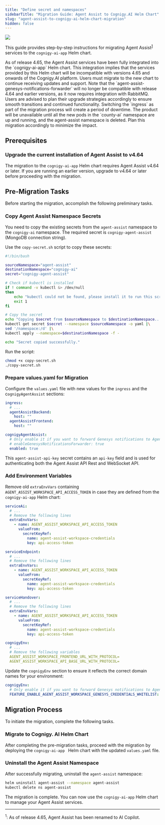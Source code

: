 ```yaml
---
title: "Define secret and namespaces"
sidebarTitle: "Migration Guide: Agent Assist to Cognigy.AI Helm Chart"
slug: "agent-assist-to-cognigy-ai-helm-chart-migration"
hidden: false
---
```


<a href="/release-notes/4.64"><img noZoom src="https://img.shields.io/badge/Added in-v4.64-blue.svg" /></a>


This guide provides step-by-step instructions for migrating Agent Assist<sup>[1](#footnote1)</sup> services to the `cognigy-ai-app` Helm chart.

<AccordionGroup>
  <Accordion title="Helm Chart Migration Required">
    As of release 4.65, the Agent Assist services have been fully integrated into the `cognigy-ai-app` Helm chart. This integration implies that the services provided by this Helm chart will be incompatible with versions 4.65 and onwards of the Cognigy.AI platform. Users must migrate to the new chart to continue receiving updates and support. 
    Note that the `agent-assist-genesys-notifications-forwarder` will no longer be compatible with release 4.64 and earlier versions, as it now requires integration with RabbitMQ. Users are advised to plan their upgrade strategies accordingly to ensure smooth transitions and continued functionality.
  </Accordion>

  <Accordion title="Downtime">
    Switching the `ingress` as part of the migration process will create a period of downtime. The product will be unavailable until all the new pods in the `county-ai` namespace are up and running, and the agent-assist namespace is deleted. Plan this migration accordingly to minimize the impact.
  </Accordion>
</AccordionGroup>

## Prerequisites

### Upgrade the current installation of Agent Assist to v4.64

The migration to the `cognigy-ai-app` Helm chart requires Agent Assist v4.64 or later. If you are running an earlier version, upgrade to v4.64 or later before proceeding with the migration.

## Pre-Migration Tasks

Before starting the migration, accomplish the following preliminary tasks.

### Copy Agent Assist Namespace Secrets

You need to copy the existing secrets from the `agent-assist` namespace to the `cognigy-ai` namespace. The required secret is `cognigy-agent-assist` (MongoDB connection string).

Use the `copy-secret.sh` script to copy these secrets:

```bash
#!/bin/bash

sourceNamespace="agent-assist"
destinationNamespace="cognigy-ai"
secret="cognigy-agent-assist"

# Check if kubectl is installed
if ! command -v kubectl &> /dev/null
then
    echo "kubectl could not be found, please install it to run this script."
    exit 1
fi

# Copy the secret
echo "Copying $secret from $sourceNamespace to $destinationNamespace..."
kubectl get secret $secret --namespace $sourceNamespace -o yaml |\
sed '/namespace:/d' |\
kubectl apply --namespace=$destinationNamespace -f -

echo "Secret copied successfully."

```

Run the script:

```bash
chmod +x copy-secret.sh
./copy-secret.sh
```

### Prepare values.yaml for Migration

Configure the `values.yaml` file with new values for the `ingress` and the c`ognigyAgentAssist` sections:

```yaml
ingress:
  # ...
  agentAssistBackend:
    host: ""
  agentAssistFrontend:
    host: ""

cognigyAgentAssist:
  # Only enable it if you want to forward Genesys notifications to Agent Assist,
  # enableGenesysNotificationsForwarder: true
  enabled: true
```

This `agent-assist-api-key` secret contains an `api-key` field and is used for authenticating both the Agent Assist API Rest and WebSocket API.

### Add Environment Variables

Remove old `extraEnvVars` containing `AGENT_ASSIST_WORKSPACE_API_ACCESS_TOKEN` in case they are defined from the `cognigy-ai-app` Helm chart:

```yaml
serviceAi:
  # ...
  # Remove the following lines
  extraEnvVars:
    - name: AGENT_ASSIST_WORKSPACE_API_ACCESS_TOKEN
      valueFrom:
        secretKeyRef:
          name: agent-assist-workspace-credentials
          key: api-access-token

serviceEndpoint:
  # ...
  # Remove the following lines
  extraEnvVars:
    - name: AGENT_ASSIST_WORKSPACE_API_ACCESS_TOKEN
      valueFrom:
        secretKeyRef:
          name: agent-assist-workspace-credentials
          key: api-access-token

serviceHandover:
  # ...
  # Remove the following lines
  extraEnvVars:
    - name: AGENT_ASSIST_WORKSPACE_API_ACCESS_TOKEN
      valueFrom:
        secretKeyRef:
          name: agent-assist-workspace-credentials
          key: api-access-token

cognigyEnv:
  # ...
  # Remove the following variables
  AGENT_ASSIST_WORKSPACE_FRONTEND_URL_WITH_PROTOCOL=
  AGENT_ASSIST_WORKSPACE_API_BASE_URL_WITH_PROTOCOL=
```

Update the `cognigyEnv` section to ensure it reflects the correct domain names for your environment:

```yaml
cognigyEnv:
  # Only enable it if you want to forward Genesys notifications to Agent Assist,
  FEATURE_ENABLE_AGENT_ASSIST_WORKSPACE_GENESYS_CREDENTIALS_WHITELIST: "*"
```

## Migration Process

To initiate the migration, complete the following tasks.

### Migrate to Cognigy. AI Helm Chart

After completing the pre-migration tasks, proceed with the migration by deploying the `cognigy-ai-app ` Helm chart with the updated `values.yaml` file.

### Uninstall the Agent Assist Namespace

After successfully migrating, uninstall the `agent-assist` namespace:

```bash
helm uninstall agent-assist --namespace agent-assist
kubectl delete ns agent-assist
```

The migration is complete. You can now use the `cognigy-ai-app` Helm chart to manage your Agent Assist services.

---

<sup id="footnote1">1</sup>: As of release 4.65, Agent Assist has been renamed to AI Copilot.